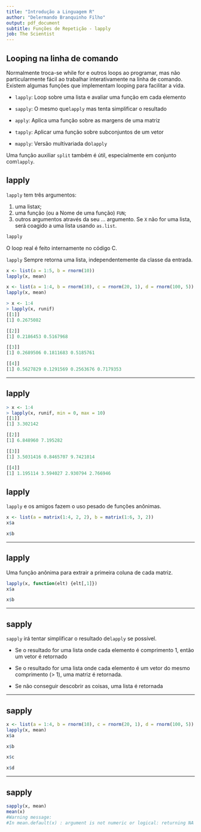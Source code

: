 ```yaml
---
title: "Introdução a Linguagem R"
author: "Delermando Branquinho Filho"
output: pdf_document
subtitle: Funções de Repetição - lapply
job: The Scientist
---
```




## Looping na linha de comando

Normalmente troca-se while for e outros loops ao programar, mas não particularmente fácil ao trabalhar interativamente na linha de comando. Existem algumas funções que implementam looping para facilitar a vida.

- `lapply`: Loop sobre uma lista e avaliar uma função em cada elemento

- `sapply`: O mesmo que` lapply` mas tenta simplificar o resultado

- `apply`: Aplica uma função sobre as margens de uma matriz

- `tapply`: Aplicar uma função sobre subconjuntos de um vetor

- `mapply`: Versão multivariada do` lapply`

Uma função auxiliar `split` também é útil, especialmente em conjunto com` lapply`.


## lapply



`lapply` tem três argumentos: 

(1) uma lista` X`; 
(2) uma função (ou a
Nome de uma função) `FUN`; 
(3) outros argumentos através da seu ... argumento. 
Se `X` não for uma lista, será coagido a uma lista usando `as.list`.

```r
lapply
```

O loop real é feito internamente no código C.

`lapply` Sempre retorna uma lista, independentemente da classe da entrada.

```r
x <- list(a = 1:5, b = rnorm(10))
lapply(x, mean)
```



```r
x <- list(a = 1:4, b = rnorm(10), c = rnorm(20, 1), d = rnorm(100, 5))
lapply(x, mean)
```



```r
> x <- 1:4
> lapply(x, runif)
[[1]]
[1] 0.2675082

[[2]]
[1] 0.2186453 0.5167968

[[3]]
[1] 0.2689506 0.1811683 0.5185761

[[4]]
[1] 0.5627829 0.1291569 0.2563676 0.7179353
```

---

## lapply

```r
> x <- 1:4
> lapply(x, runif, min = 0, max = 10)
[[1]]
[1] 3.302142

[[2]]
[1] 6.848960 7.195282

[[3]]
[1] 3.5031416 0.8465707 9.7421014

[[4]]
[1] 1.195114 3.594027 2.930794 2.766946
```

## lapply

`lapply` e os amigos fazem o uso pesado de funções anônimas.

```r
x <- list(a = matrix(1:4, 2, 2), b = matrix(1:6, 3, 2)) 
x$a

x$b
```

---

## lapply

Uma função anônima para extrair a primeira coluna de cada matriz.

```r
lapply(x, function(elt) {elt[,1]})
x$a

x$b
```

---

## sapply

`sapply` irá tentar simplificar o resultado de` lapply` se possível.

- Se o resultado for uma lista onde cada elemento é comprimento 1, então um vetor é retornado

- Se o resultado for uma lista onde cada elemento é um vetor do mesmo comprimento (> 1), uma matriz é retornada.

- Se não conseguir descobrir as coisas, uma lista é retornada

---

## sapply

```r
x <- list(a = 1:4, b = rnorm(10), c = rnorm(20, 1), d = rnorm(100, 5))
lapply(x, mean)
x$a

x$b

x$c

x$d
```

---

## sapply

```r
sapply(x, mean) 
mean(x)
#Warning message:
#In mean.default(x) : argument is not numeric or logical: returning NA
```

